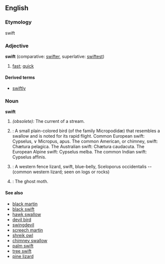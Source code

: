==English==

===Etymology===
{{AS.}} swift

===Adjective===
'''swift'''  (comparative: [[swifter]], superlative: [[swiftest]])
# [[fast]]; [[quick]]

====Derived terms====
*[[swiftly]]

<!-- ===Proper noun=== Johnathan Swift -->
<!-- ===Proper noun=== Gustavus Franklin Swift -->

===Noun===
'''swift'''   <!--Plural?-->
#''(obsolete):'' The current of a stream.
#{{cattag|zoology}}: A small plain-colored bird (of the family Micropodidæ) that resembles a swallow and is noted for its rapid flight.  Common European swift: Cypselus, ∨ Micropus, apus.  The common American, or chimney, swift: Chætura pelagica.  The Australian swift: Chætura caudacuta.  The European Alpine swift: Cypselus melba.  The common Indian swift: Cypselus affinis.
#{{cattag|zoology}}: A western fence lizard, swift, blue-belly, Sceloporus occidentalis -- (common western lizard; seen on logs or rocks)
#{{cattag|zoology}}: The ghost moth.

====See also====
*[[black martin]]
*[[black swift]]
*[[hawk swallow]]
*[[devil bird]]
*[[swingdevil]]
*[[screech martin]]
*[[shreik owl]]
*[[chimney swallow]]
*[[palm swift]]
*[[tree swift]]
*[[pine lizard]]